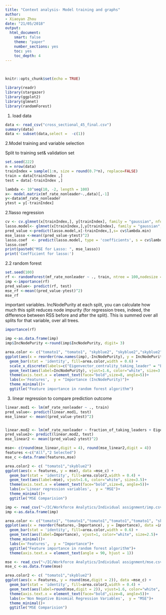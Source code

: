 ```yaml
---
title: "Context analysis- Model training and graphs"
author: 
- Xiaoyan Zhou 
date: "21/05/2018"
output:
  html_document: 
    smart: false
    theme: "paper"
    number_sections: yes
    toc: yes
    toc_depth: 4
---
```


<br>


```r
knitr::opts_chunk$set(echo = TRUE)
```



```r
library(readr)
library(stargazer)
library(ggplot2)
library(glmnet)
library(randomForest)
```


1. load data

```r
data <- read_csv("cross_sectional_45_final.csv")
summary(data)
data <- subset(data,select =  -c(1))
```


2.Model training and variable selection

Split to training set& validation set
```r
set.seed(222)
n = nrow(data)
trainIndex = sample(1:n, size = round(0.7*n), replace=FALSE)
train = data[trainIndex ,]
test = data[-trainIndex ,]

lambda <- 10^seq(10, -2, length = 100)
x<- model.matrix(mf_rate_nonleader~.,data)[,-1]
y<-data$mf_rate_nonleader
ytest = y[-trainIndex]
```



2.1lasso regression

```r

cv <- cv.glmnet(x[trainIndex,], y[trainIndex], family = "gaussian", nfold = 5, type.measure = "mse", alpha = 1)
lasso.model<- glmnet(x[trainIndex,],y[trainIndex], family = "gaussian", lambda = cv$lambda.min, alpha = 1)
pred_value <-predict(lasso.model,x[-trainIndex,],s= cv$lambda.min)
mse_lasso <-mean((pred_value-ytest)^2)
lasso.coef  <- predict(lasso.model, type = 'coefficients', s = cv$lambda.min)
lasso.coef 
print(paste0("MSE for Lasso: ", mse_lasso))
print('Coefficient for lasso:')
```

2.2 random forest

```r
set.seed(100)
rf <- randomForest(mf_rate_nonleader ~ ., train, ntree = 100,nodesize = 5)
imp <-importance(rf)
pred_value<- predict(rf, test)
mse_rf <-mean((pred_value-ytest)^2)
mse_rf
```

important variables.
IncNodePurity
at each split, you can calculate how much this split reduces node impurity (for regression trees, indeed, the difference between RSS before and after the split). This is summed over all splits for that variable, over all trees.

```r
importance(rf)

```

```r
imp <-as.data.frame(imp)
imp$IncNodePurity <-round(imp$IncNodePurity, digit= 3)

area.color <- c("tomato1", "tomato1", "skyblue2", "skyblue2","skyblue2")
ggplot(aes(x = reorder(row.names(imp),-IncNodePurity), y = IncNodePurity), data =imp) +
  geom_bar(stat = 'identity', fill=area.color,width = 0.6) +
  scale_x_discrete(labels=c("Eigenvector_centrality_taking_leader" = "Ev_cen_taking_leader", "fraction_of_taking_leaders" = "Frac_taking_leader","household" = "Household", "leader_eigenvector_centrality" = "Ev_cen_leader", "leader_degrees" ="Leader_degree" ))+
  geom_text(aes(label=IncNodePurity), vjust=1.6, color="white", size=3.5)+
  theme(axis.text.x = element_text(face="bold",size=8, angle=5))+
  labs(x='Features',  y = "Importance (IncNodePurity)")+
  theme_minimal()+
  ggtitle("Feature importance in random forest algorithm")
```

3. linear regression to compare prediction outcome


```r
linear.mod1 <- lm(mf_rate_nonleader ~ ., train)
pred_value<- predict(linear.mod1, test)
mse_linear <- mean((pred_value-ytest)^2)


linear.mod2 <- lm(mf_rate_nonleader ~ fraction_of_taking_leaders + Eigenvector_centrality_taking_leader, train)
pred_value2<- predict(linear.mod2, test)
mse_linear2 <- mean((pred_value2-ytest)^2)

mse<- c(round(mse_linear,digit = 4), round(mse_linear2,digit = 4))
features <-c("All","2 Selected")
mse_c <-data.frame(features,mse)

area.color2 <- c( "tomato1","skyblue2")
ggplot(aes(x = features, y = mse), data =mse_c) +
  geom_bar(stat = 'identity', fill=area.color2,width = 0.4) +
  geom_text(aes(label=mse), vjust=1.6, color="white", size=3.5)+
  theme(axis.text.x = element_text(face="bold",size=8, angle=5))+
  labs(x='Linear regression variables',  y = "MSE")+
  theme_minimal()+
  ggtitle("MSE Comparision")
```

```r
imp <- read_csv("~/IC/Workforce Analytics/Individual assignment/imp.csv")
imp <-as.data.frame(imp)

area.color <- c("tomato1", "tomato1","tomato1","tomato1","tomato1", "skyblue2", "skyblue2","skyblue2","skyblue2","skyblue2","skyblue2","skyblue2")
ggplot(aes(x = reorder(features,-Importance), y = Importance), data =imp) +
  geom_bar(stat = 'identity', fill=area.color,width = 0.6) +
  geom_text(aes(label=Importance), vjust=1, color="white", size=2.5)+
  theme_minimal()+
  labs(x='Features',  y = "Importance")+
  ggtitle("Feature importance in random forest algorithm")+
  theme(axis.text.x = element_text(angle = 90, hjust = 1))
```
```r
mse <- read_csv("~/IC/Workforce Analytics/Individual assignment/mse.csv")
mse_c <-as.data.frame(mse)

area.color2 <- c( "tomato1","skyblue2")
ggplot(aes(x = Features, y = round(mse,digit = 2)), data =mse_c) +
  geom_bar(stat = 'identity', fill=area.color2,width = 0.4) +
  geom_text(aes(label=round(mse,digit = 2)), vjust=1.6, color="white", size=3.5)+
  theme(axis.text.x = element_text(face="bold",size=8, angle=5))+
  labs(x='Non Negative Binomial Regression Variables',  y = "MSE")+
  theme_minimal()+
  ggtitle("MSE Comparision")

```